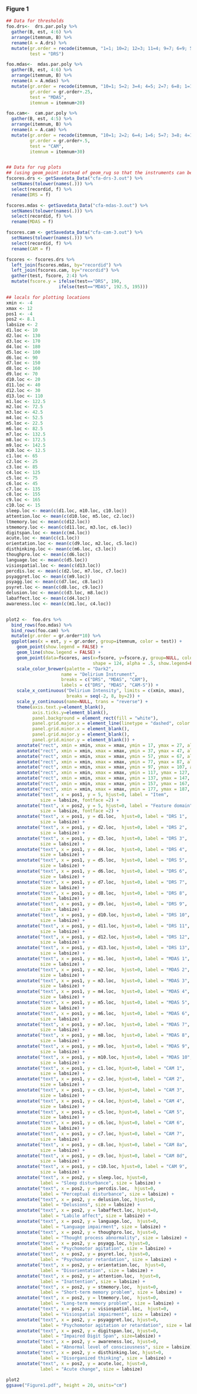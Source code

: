 
### Figure 1

```r

 
## Data for thresholds  
foo.drs<-  drs.par.poly %>%
  gather(B, est, 4:6) %>%
  arrange(itemnum, B) %>%
  rename(A = A.drs) %>%
  mutate(gr.order = recode(itemnum, "1=1; 10=2; 12=3; 11=4; 9=7; 6=9; 5=10; 13=11; 2=13; 7=15; 8=16; 3=17; 4=18;"),
         test = "DRS") 

foo.mdas<-  mdas.par.poly %>%
  gather(B, est, 4:6) %>%
  arrange(itemnum, B) %>%
  rename(A = A.mdas) %>%
  mutate(gr.order = recode(itemnum, "10=1; 5=2; 3=4; 4=5; 2=7; 6=8; 1=12; 7=13; 9=14; 8=17;"),
         gr.order = gr.order+.25,
         test = "MDAS",
         itemnum = itemnum+20) 

foo.cam<-  cam.par.poly %>%
  gather(B, est, 4:5) %>%
  arrange(itemnum, B) %>%
  rename(A = A.cam) %>%
  mutate(gr.order = recode(itemnum, "10=1; 2=2; 6=4; 1=6; 5=7; 3=8; 4=12; 7=13; 8=15; 9=16;"),
         gr.order = gr.order+.5,
         test = "CAM",
         itemnum = itemnum+30) 


## Data for rug plots
## (using geom_point instead of geom_rug so that the instruments can be on their own line.)
fscores.drs <- getSavedata_Data("cfa-drs-3.out") %>%
  setNames(tolower(names(.))) %>%
  select(recordid, f) %>%
  rename(DRS = f)

fscores.mdas <- getSavedata_Data("cfa-mdas-3.out") %>%
  setNames(tolower(names(.))) %>%
  select(recordid, f) %>%
  rename(MDAS = f)

fscores.cam <- getSavedata_Data("cfa-cam-3.out") %>%
  setNames(tolower(names(.))) %>%
  select(recordid, f) %>%
  rename(CAM = f)

fscores <- fscores.drs %>%
  left_join(fscores.mdas, by="recordid") %>%
  left_join(fscores.cam, by="recordid") %>%
  gather(test, fscore, 2:4) %>%
  mutate(fscore.y = ifelse(test=="DRS", 190,
                    ifelse(test=="MDAS", 192.5, 195)))

## locals for plotting locations
xmin <- -4
xmax <- 12
pos1 <- -4
pos2 <- 8.1
labsize <- 2
d1.loc <- 10
d2.loc <- 130
d3.loc <- 170
d4.loc <- 180
d5.loc <- 100
d6.loc <- 90
d7.loc <- 150
d8.loc <- 160
d9.loc <- 70
d10.loc <- 20
d11.loc <- 40
d12.loc <- 30
d13.loc <- 110
m1.loc <- 122.5
m2.loc <- 72.5
m3.loc <- 42.5
m4.loc <- 52.5
m5.loc <- 22.5
m6.loc <- 82.5
m7.loc <- 132.5
m8.loc <- 172.5
m9.loc <- 142.5
m10.loc <- 12.5
c1.loc <- 65
c2.loc <- 25
c3.loc <- 85
c4.loc <- 125
c5.loc <- 75
c6.loc <- 45
c7.loc <- 135
c8.loc <- 155
c9.loc <- 165
c10.loc <- 15
sleep.loc <- mean(c(d1.loc, m10.loc, c10.loc))
attention.loc <- mean(c(d10.loc, m5.loc, c2.loc))
ltmemory.loc <- mean(c(d12.loc))
stmemory.loc <- mean(c(d11.loc, m3.loc, c6.loc))
digitspan.loc <- mean(c(m4.loc))
acute.loc <- mean(c(c1.loc))
orientation.loc <- mean(c(d9.loc, m2.loc, c5.loc))
disthinking.loc <- mean(c(m6.loc, c3.loc))
thoughpro.loc <- mean(c(d6.loc))
language.loc <- mean(c(d5.loc))
visiospatial.loc <- mean(c(d13.loc))
percdis.loc <- mean(c(d2.loc, m7.loc, c7.loc))
psyaggret.loc <- mean(c(m9.loc))
psyagg.loc <- mean(c(d7.loc, c8.loc))
psyret.loc <- mean(c(d8.loc, c9.loc))
delusion.loc <- mean(c(d3.loc, m8.loc))
labaffect.loc <- mean(c(d4.loc))
awareness.loc <- mean(c(m1.loc, c4.loc))


plot2 <-  foo.drs %>%
  bind_rows(foo.mdas) %>%
  bind_rows(foo.cam) %>%
  mutate(gr.order = gr.order*10) %>%
  ggplot(aes(x = est, y = gr.order, group=itemnum, color = test)) +
    geom_point(show.legend = FALSE) +
    geom_line(show.legend = FALSE) +
    geom_point(data=fscores, aes(x=fscore, y=fscore.y, group=NULL, color = test),
                                 shape = 124, alpha = .5, show.legend=FALSE) +
    scale_color_brewer(palette = "Dark2", 
                     name = "Delirium Instrument",
                     breaks = c("DRS", "MDAS", "CAM"),
                     labels = c("DRS", "MDAS", "CAM-S")) +
    scale_x_continuous("Delirium Intensity", limits = c(xmin, xmax), 
                       breaks = seq(-2, 8, by=2)) +
    scale_y_continuous(name=NULL, trans = "reverse") +
    theme(axis.text.y=element_blank(),
          axis.ticks.y=element_blank(),
          panel.background = element_rect(fill = "white"),
          panel.grid.major.x = element_line(linetype = "dashed", color = "grey80"),
          panel.grid.minor.x = element_blank(),
          panel.grid.major.y = element_blank(),
          panel.grid.minor.y = element_blank()) +
    annotate("rect", xmin = xmin, xmax = xmax, ymin = 17, ymax = 27, alpha = .2) +
    annotate("rect", xmin = xmin, xmax = xmax, ymin = 37, ymax = 47, alpha = .2) +
    annotate("rect", xmin = xmin, xmax = xmax, ymin = 57, ymax = 67, alpha = .2) +
    annotate("rect", xmin = xmin, xmax = xmax, ymin = 77, ymax = 87, alpha = .2) +
    annotate("rect", xmin = xmin, xmax = xmax, ymin = 97, ymax = 107, alpha = .2) +
    annotate("rect", xmin = xmin, xmax = xmax, ymin = 117, ymax = 127, alpha = .2) +
    annotate("rect", xmin = xmin, xmax = xmax, ymin = 137, ymax = 147, alpha = .2) +
    annotate("rect", xmin = xmin, xmax = xmax, ymin = 157, ymax = 167, alpha = .2) +
    annotate("rect", xmin = xmin, xmax = xmax, ymin = 177, ymax = 187, alpha = .2) +
    annotate("text", x = pos1, y = 5, hjust=0, label = "Item", 
             size = labsize, fontface =2) +
    annotate("text", x = pos2, y = 5, hjust=0, label = "Feature domain", 
             size = labsize, fontface =2) +
    annotate("text", x = pos1, y = d1.loc,  hjust=0, label = "DRS 1", 
             size = labsize) +
    annotate("text", x = pos1, y = d2.loc,  hjust=0, label = "DRS 2", 
             size = labsize) +
    annotate("text", x = pos1, y = d3.loc,  hjust=0, label = "DRS 3", 
             size = labsize) +
    annotate("text", x = pos1, y = d4.loc,  hjust=0, label = "DRS 4", 
             size = labsize) +
    annotate("text", x = pos1, y = d5.loc,  hjust=0, label = "DRS 5", 
             size = labsize) +
    annotate("text", x = pos1, y = d6.loc,  hjust=0, label = "DRS 6", 
             size = labsize) +
    annotate("text", x = pos1, y = d7.loc,  hjust=0, label = "DRS 7", 
             size = labsize) +
    annotate("text", x = pos1, y = d8.loc,  hjust=0, label = "DRS 8", 
             size = labsize) +
    annotate("text", x = pos1, y = d9.loc,  hjust=0, label = "DRS 9", 
             size = labsize) +
    annotate("text", x = pos1, y = d10.loc, hjust=0, label = "DRS 10", 
             size = labsize) +
    annotate("text", x = pos1, y = d11.loc, hjust=0, label = "DRS 11", 
             size = labsize) +
    annotate("text", x = pos1, y = d12.loc, hjust=0, label = "DRS 12", 
             size = labsize) +
    annotate("text", x = pos1, y = d13.loc, hjust=0, label = "DRS 13", 
             size = labsize) +
    annotate("text", x = pos1, y = m1.loc,  hjust=0, label = "MDAS 1", 
             size = labsize) +
    annotate("text", x = pos1, y = m2.loc,  hjust=0, label = "MDAS 2", 
             size = labsize) +
    annotate("text", x = pos1, y = m3.loc,  hjust=0, label = "MDAS 3", 
             size = labsize) +
    annotate("text", x = pos1, y = m4.loc,  hjust=0, label = "MDAS 4", 
             size = labsize) +
    annotate("text", x = pos1, y = m5.loc,  hjust=0, label = "MDAS 5", 
             size = labsize) +
    annotate("text", x = pos1, y = m6.loc,  hjust=0, label = "MDAS 6", 
             size = labsize) +
    annotate("text", x = pos1, y = m7.loc,  hjust=0, label = "MDAS 7", 
             size = labsize) +
    annotate("text", x = pos1, y = m8.loc,  hjust=0, label = "MDAS 8", 
             size = labsize) +
    annotate("text", x = pos1, y = m9.loc,  hjust=0, label = "MDAS 9", 
             size = labsize) +
    annotate("text", x = pos1, y = m10.loc, hjust=0, label = "MDAS 10", 
             size = labsize) +
    annotate("text", x = pos1, y = c1.loc, hjust=0, label = "CAM 1", 
             size = labsize) +
    annotate("text", x = pos1, y = c2.loc, hjust=0, label = "CAM 2", 
             size = labsize) +
    annotate("text", x = pos1, y = c3.loc, hjust=0, label = "CAM 3", 
             size = labsize) +
    annotate("text", x = pos1, y = c4.loc, hjust=0, label = "CAM 4", 
             size = labsize) +
    annotate("text", x = pos1, y = c5.loc, hjust=0, label = "CAM 5", 
             size = labsize) +
    annotate("text", x = pos1, y = c6.loc, hjust=0, label = "CAM 6", 
             size = labsize) +
    annotate("text", x = pos1, y = c7.loc, hjust=0, label = "CAM 7", 
             size = labsize) +
    annotate("text", x = pos1, y = c8.loc, hjust=0, label = "CAM 8a", 
             size = labsize) +
    annotate("text", x = pos1, y = c9.loc, hjust=0, label = "CAM 8d", 
             size = labsize) +
    annotate("text", x = pos1, y = c10.loc, hjust=0, label = "CAM 9", 
             size = labsize) +
    annotate("text", x = pos2, y = sleep.loc, hjust=0, 
             label = "Sleep disturbance", size = labsize) +
    annotate("text", x = pos2, y = percdis.loc,  hjust=0, 
             label = "Perceptual disturbance", size = labsize) +
    annotate("text", x = pos2, y = delusion.loc, hjust=0, 
             label = "Delusions", size = labsize) +
    annotate("text", x = pos2, y = labaffect.loc, hjust=0, 
             label = "Labile affect", size = labsize) +
    annotate("text", x = pos2, y = language.loc,  hjust=0, 
             label = "Language impairment", size = labsize) +
    annotate("text", x = pos2, y = thoughpro.loc, hjust=0, 
             label = "Thought process abnormality", size = labsize) +
    annotate("text", x = pos2, y = psyagg.loc, hjust=0, 
             label = "Psychomotor agitation", size = labsize) +
    annotate("text", x = pos2, y = psyret.loc, hjust=0, 
             label = "Psychomotor retardation", size = labsize) +
    annotate("text", x = pos2, y = orientation.loc,  hjust=0, 
             label = "Disorientation", size = labsize) +
    annotate("text", x = pos2, y = attention.loc,  hjust=0, 
             label = "Inattention", size = labsize) +
    annotate("text", x = pos2, y = stmemory.loc,  hjust=0, 
             label = "Short-term memory problem", size = labsize) +
    annotate("text", x = pos2, y = ltmemory.loc,  hjust=0, 
             label = "Long-term memory problem", size = labsize) +
    annotate("text", x = pos2, y = visiospatial.loc,  hjust=0, 
             label = "Visiospatial impairment", size = labsize) +
    annotate("text", x = pos2, y = psyaggret.loc, hjust=0, 
             label = "Psychomotor agitation or retardation", size = labsize) +
    annotate("text", x = pos2, y = digitspan.loc, hjust=0, 
             label = "Impaired Digit Span", size=labsize) +
    annotate("text", x = pos2, y = awareness.loc, hjust=0, 
             label = "Abnormal level of consciousness", size = labsize) +
    annotate("text", x = pos2, y = disthinking.loc, hjust=0, 
             label = "Disorganized thinking", size = labsize) +
    annotate("text", x = pos2, y = acute.loc, hjust=0, 
             label = "Acute change", size = labsize) 
  
plot2
ggsave("Figure1.pdf", height = 20, units="cm")


```


